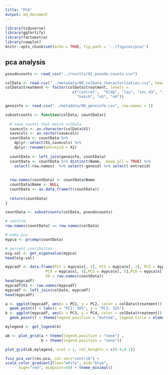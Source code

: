 ```yaml
---
title: "PCA"
output: md_document
---
```


```r
library(tidyverse)
library(ggfortify)
library(factoextra)
library(cowplot)
knitr::opts_chunk$set(echo = TRUE, fig.path = '../figures/pca/')


```

## pca analysis

```r
pseudocounts <- read_csv("../results/01_pseudo.counts.csv")

colData <- read.csv("../metadata/00_colData_characterization.csv", header = T, row.names = 1)
colData$treatment <- factor(colData$treatment, levels = 
                              c("control",  "bldg", "lay", "inc.d3", "inc.d9", "inc.d17", 
                                "hatch", "n5", "n9"))

geneinfo <- read.csv("../metadata/00_geneinfo.csv", row.names = 1)

subsetcounts <- function(colData, countData){
  
  # save counts that match colData
  savecols <- as.character(colData$V1) 
  savecols <- as.vector(savecols) 
  countData <- countData %>% 
    dplyr::select(X1,savecols) %>% 
    dplyr::rename(entrezid = X1)  
  
  countData <- left_join(geneinfo, countData)
  countData <- countData %>% distinct(Name, .keep_all = TRUE) %>%
    select(-row.names)  %>% select(-geneid) %>% select(-entrezid) 
  
  
  row.names(countData) <- countData$Name
  countData$Name <- NULL
  countData <- as.data.frame(t(countData))
  
  return(countData)
}

countData <- subsetcounts(colData, pseudocounts)

# confirm
row.names(countData) == row.names(colData)

# make pca
mypca <- prcomp(countData)

# percent conribution
eig.val <- get_eigenvalue(mypca)
head(eig.val)

mypcadf <- data.frame(PC1 = mypca$x[, 1], PC2 = mypca$x[, 2], PC3 = mypca$x[, 3], 
                  PC4 = mypca$x[, 4],PC5 = mypca$x[, 5],PC6 = mypca$x[, 6],
                  ID = row.names(countData))
head(mypcadf)
mypcadf$V1 <- row.names(mypcadf)
mypcadf <- left_join(colData, mypcadf)
head(mypcadf)

a <- ggplot(mypcadf, aes(x = PC1, y = PC2, color = colData$treatment)) +
  geom_point() + labs(x = "PC1: 36%", y = "PC2: 32%")
b <- ggplot(mypcadf, aes(x = PC3, y = PC4, color = colData$treatment)) +
  geom_point() + theme(legend.position = "bottom", legend.title = element_blank()) + labs(x = "PC3: 25%", y = "PC4: 3%")

mylegend <- get_legend(b)

ab <- plot_grid(a + theme(legend.position = "none") ,
                b + theme(legend.position = "none"))

plot_grid(ab,mylegend, ncol = 1, rel_heights = c(0.9,0.1))

fviz_pca_var(res.pca, col.var="contrib") +
scale_color_gradient2(low="white", mid="blue", 
      high="red", midpoint=50) + theme_minimal()

```
